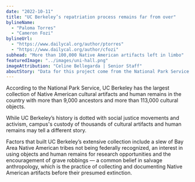 ```yaml
---
date: "2022-10-11"
title: "UC Berkeley’s repatriation process remains far from over"
bylineName:
  - "Paloma Torres"
  - "Cameron Fozi"
bylineUrl:
  - "https://www.dailycal.org/author/ptorres"
  - "https://www.dailycal.org/author/cfozi"
subhead: "More than 100,000 Native American artifacts left in limbo"
featuredImage: "../images/uni-hall.png"
imageAttribution: "Celine Bellegarda | Senior Staff"
aboutStory: "Data for this project come from the National Park Service. Museums and federal agencies with collections subject to the Native American Graves Protection and Repatriation Act must submit inventories of human remains and objects."
---
```


According to the National Park Service, UC Berkeley has the largest collection of Native American cultural artifacts and human remains in the country with more than 9,000 ancestors and more than 113,000 cultural objects.

While UC Berkeley’s history is dotted with social justice movements and activism, campus's custody of thousands of cultural artifacts and human remains may tell a different story.

Factors that built UC Berkeley’s extensive collection include a slew of Bay Area Native American tribes not being federally recognized, an interest in using objects and human remains for research opportunities and the encouragement of grave robbings — a common belief in salvage anthropology, which is the practice of collecting and documenting Native American artifacts before their presumed extinction.

<br />

<HsiLineChart />

<br />
